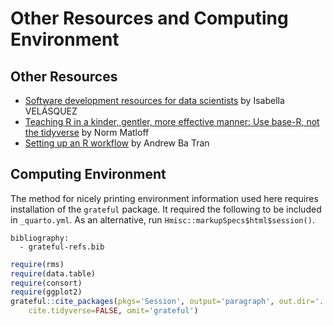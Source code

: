 # Other Resources and Computing Environment {#sec-resenv}

## Other Resources

* [Software development resources for data scientists](https://www.rstudio.com/blog/software-development-resources-for-data-scientists) by Isabella VELÁSQUEZ
* [Teaching R in a kinder, gentler, more effective manner: Use base-R, not the tidyverse](https://github.com/matloff/TidyverseSkeptic) by Norm Matloff
* [Setting up an R workflow](https://learn.r-journalism.com/en/publishing/workflow/r-projects) by Andrew Ba Tran

## Computing Environment

The  method for nicely printing environment information used here requires installation of the `grateful` package.  It required the following to be included in `_quarto.yml`. [As an alternative, run `Hmisc::markupSpecs$html$session()`.]{.aside}

```
bibliography:
  - grateful-refs.bib
```

```r
require(rms)
require(data.table)
require(consort)
require(ggplot2)
grateful::cite_packages(pkgs='Session', output='paragraph', out.dir='.',
    cite.tidyverse=FALSE, omit='grateful')
```

